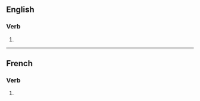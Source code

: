 ==English==

===Verb===
{{head|en|verb form}}

# {{en-past of|missend}}

----

==French==

===Verb===
{{fr-verb-form}}

# {{inflection of|mettre||3|p|impf|subj|lang=fr}}